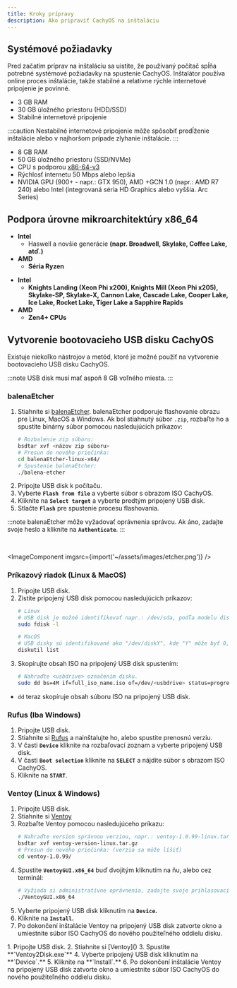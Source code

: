 ```yaml
---
title: Kroky prípravy
description: Ako pripraviť CachyOS na inštaláciu
---
```



## Systémové požiadavky

Pred začatím príprav na inštaláciu sa uistite, že používaný počítač spĺňa potrebné systémové požiadavky na spustenie CachyOS. Inštalátor
používa online proces inštalácie, takže stabilné a relatívne rýchle internetové pripojenie je povinné.

<Tabs>

<TabItem label="Minimálne požiadavky">

*   3 GB RAM
*   30 GB úložného priestoru (HDD/SSD)
*   Stabilné internetové pripojenie

:::caution
Nestabilné internetové pripojenie môže spôsobiť predĺženie inštalácie alebo v najhoršom prípade zlyhanie inštalácie.
:::

</TabItem>

<TabItem label="Odporúčané požiadavky">

*   8 GB RAM
*   50 GB úložného priestoru (SSD/NVMe)
*   CPU s podporou [x86-64-v3](/installation/installation_prepare#x86_64-podpora-úrovne-mikroarchitektúry)
*   Rýchlosť internetu 50 Mbps alebo lepšia
*   NVIDIA GPU (900+ - napr.: GTX 950), AMD +GCN 1.0 (napr.: AMD R7 240) alebo Intel (integrovaná séria HD Graphics alebo vyššia. Arc Series)

</TabItem>

</Tabs>

## Podpora úrovne mikroarchitektúry x86_64

<Tabs>

<TabItem label="CPU kompatibilné s x86_64-v3">

- **Intel**
  - Haswell a novšie generácie **(napr. Broadwell, Skylake, Coffee Lake, atď.)**
- **AMD**
  - **Séria Ryzen**

</TabItem>

<TabItem label="CPU kompatibilné s x86_64-v4">

- **Intel**
  - **Knights Landing (Xeon Phi x200), Knights Mill (Xeon Phi x205), Skylake-SP, Skylake-X, Cannon Lake, Cascade Lake, Cooper Lake, Ice Lake, Rocket Lake, Tiger Lake a Sapphire Rapids**
- **AMD**
  - **Zen4+ CPUs**

</TabItem>

</Tabs>

## Vytvorenie bootovacieho USB disku CachyOS

Existuje niekoľko nástrojov a metód, ktoré je možné použiť na vytvorenie bootovacieho USB disku CachyOS.

:::note
USB disk musí mať aspoň 8 GB voľného miesta.
:::

### balenaEtcher

<Steps>

1. Stiahnite si [balenaEtcher](<https://etcher.balena.io/>). balenaEtcher podporuje flashovanie obrazu pre Linux, MacOS a Windows.
   Ak bol stiahnutý súbor `.zip`, rozbaľte ho a spustite binárny súbor pomocou nasledujúcich príkazov:
      ```sh
      # Rozbalenie zip súboru:
      bsdtar xvf <názov zip súboru>
      # Presun do nového priečinka:
      cd balenaEtcher-linux-x64/
      # Spustenie balenaEtcher:
      ./balena-etcher
      ```
2. Pripojte USB disk k počítaču.
3. Vyberte **`Flash from file`** a vyberte súbor s obrazom ISO CachyOS.
4. Kliknite na **`Select target`** a vyberte predtým pripojený USB disk.
5. Stlačte **`Flash`** pre spustenie procesu flashovania.

</Steps>

:::note
balenaEtcher môže vyžadovať oprávnenia správcu. Ak áno, zadajte svoje heslo a kliknite na **`Authenticate`**.
:::

<br />

<ImageComponent imgsrc={import('~/assets/images/etcher.png')} />

### Príkazový riadok (Linux & MacOS)

<Steps>

1. Pripojte USB disk.
2. Zistite pripojený USB disk pomocou nasledujúcich príkazov:
   ```sh
   # Linux
   # USB disk je možné identifikovať napr.: /dev/sda, podľa modelu disku a veľkosti.
   sudo fdisk -l

   # MacOS
   # USB disky sú identifikované ako "/dev/diskY", kde "Y" môže byť 0, 1 atď.
   diskutil list
   ```
3. Skopírujte obsah ISO na pripojený USB disk spustením:
   ```sh
   # Nahraďte <usbdrive> označením disku.
   sudo dd bs=4M if=full_iso_name.iso of=/dev/<usbdrive> status=progress oflag=sync
   ```
</Steps>

- `dd` teraz skopíruje obsah súboru ISO na pripojený USB disk.

### Rufus (Iba Windows)

<Steps>

1. Pripojte USB disk.
2. Stiahnite si [Rufus](<https://rufus.ie/>) a nainštalujte ho, alebo spustite prenosnú verziu.
3. V časti **`Device`** kliknite na rozbaľovací zoznam a vyberte pripojený USB disk.
4. V časti **`Boot selection`** kliknite na **`SELECT`** a nájdite súbor s obrazom ISO CachyOS.
5. Kliknite na **`START`**.

</Steps>

### Ventoy (Linux & Windows)

<Tabs>

<TabItem label="Linux">

<Steps>

1. Pripojte USB disk.
2. Stiahnite si [Ventoy](<https://www.ventoy.net/en/download.html>)
3. Rozbaľte Ventoy pomocou nasledujúceho príkazu:
   ```sh
   # Nahraďte version správnou verziou, napr.: ventoy-1.0.99-linux.tar.gz
   bsdtar xvf ventoy-version-linux.tar.gz
   # Presun do nového priečinka: (verzia sa môže líšiť)
   cd ventoy-1.0.99/
   ```
4. Spustite **`VentoyGUI.x86_64`** buď dvojitým kliknutím na ňu, alebo cez terminál:
   ```sh
   # Vyžiada si administratívne oprávnenia, zadajte svoje prihlasovacie údaje
   ./VentoyGUI.x86_64
   ```
5. Vyberte pripojený USB disk kliknutím na **`Device`.**
6. Kliknite na **`Install`.**
7. Po dokončení inštalácie Ventoy na pripojený USB disk zatvorte okno a umiestnite súbor ISO CachyOS do nového použiteľného oddielu disku.

</Steps>

</TabItem>

<TabItem label="Windows">

<Steps>
1. Pripojte USB disk.
2. Stiahnite si [Ventoy](<https://www.ventoy.net/en/download.html>)
3. Spustite **`Ventoy2Disk.exe`**
4. Vyberte pripojený USB disk kliknutím na **`Device`.**
5. Kliknite na **`Install`.**
6. Po dokončení inštalácie Ventoy na pripojený USB disk zatvorte okno a umiestnite súbor ISO CachyOS do nového použiteľného oddielu disku.
</Steps>

</TabItem>

</Tabs>
